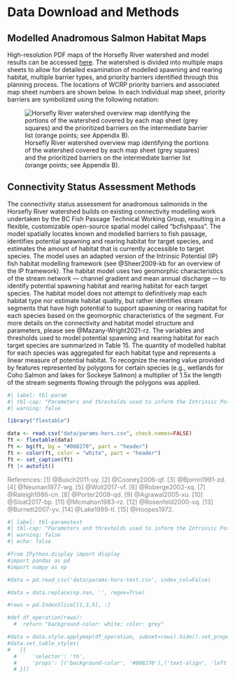 # Data Download and Methods {-}

## Modelled Anadromous Salmon Habitat Maps {-}

High-resolution PDF maps of the Horsefly River watershed and model results can be accessed [here](https://github.com/smnorris/bcfishpass/tree/main/wcrp/pdfs). The watershed is divided into multiple maps sheets to allow for detailed examination of modelled spawning and rearing habitat, multiple barrier types, and priority barriers identified through this planning process. The locations of WCRP priority barriers and associated map sheet numbers are shown below. In each individual map sheet, priority barriers are symbolized using the following notation: 

![Horsefly River watershed overview map identifying the portions of the watershed covered by each map sheet (grey squares) and the prioritized barriers on the intermediate barrier list (orange points; see Appendix B).](images/overview-map-hors.png){#fig-over}

## Connectivity Status Assessment Methods {-}

The connectivity status assessment for anadromous salmonids in the Horsefly River watershed builds on existing connectivity modelling work undertaken by the BC Fish Passage Technical Working Group, resulting in a flexible, customizable open-source spatial model called "bcfishpass". The model spatially locates known and modelled barriers to fish passage, identifies potential spawning and rearing habitat for target species, and estimates the amount of habitat that is currently accessible to target species. The model uses an adapted version of the Intrinsic Potential (IP) fish habitat modelling framework (see @Sheer2009-kb for an overview of the IP framework). The habitat model uses two geomorphic characteristics of the stream network — channel gradient and mean annual discharge — to identify potential spawning habitat and rearing habitat for each target species. The habitat model does not attempt to definitively map each habitat type nor estimate habitat quality, but rather identifies stream segments that have high potential to support spawning or rearing habitat for each species based on the geomorphic characteristics of the segment. For more details on the connectivity and habitat model structure and parameters, please see @Mazany-Wright2021-rz. The variables and thresholds used to model potential spawning and rearing habitat for each target species are summarized in Table 15. The quantity of modelled habitat for each species was aggregated for each habitat type and represents a linear measure of potential habitat. To recognize the rearing value provided by features represented by polygons for certain species (e.g., wetlands for Coho Salmon and lakes for Sockeye Salmon) a multiplier of 1.5x the length of the stream segments flowing through the polygons was applied.

```r
#| label: tbl-param
#| tbl-cap: "Parameters and thresholds used to inform the Intrinsic Potential habitat model for spawning and rearing habitat for each target species in the Horsefly River watershed."
#| warning: false

library("flextable")

data <- read.csv("data/params-hors.csv", check.names=FALSE)
ft <- flextable(data)
ft <- bg(ft, bg = "#008270", part = "header")
ft <- color(ft, color = "white", part = "header")
ft <- set_caption(ft)
ft |> autofit() 
```

[References: [1] @Busch2011-uy. [2] @Cooney2006-qf. [3] @Bjornn1991-zd. [4] @Neuman1977-wg. [5] @Woll2017-vf. [6] @Roberge2002-xq. [7] @Raleigh1986-cn. [8] @Porter2008-qd. [9] @Agrawal2005-xu. [10] @Sloat2017-bp. [11] @Mcmahon1983-rz. [12] @Rosenfeld2000-vq. [13] @Burnett2007-yv. [14] @Lake1999-tl. [15] @Hoopes1972.]{style="color: grey"}


```python
#| label: tbl-paramstest
#| tbl-cap: "Parameters and thresholds used to inform the Intrinsic Potential habitat model for spawning and rearing habitat for each target species in the Horsefly River watershed."
#| warning: false
#| echo: false

#from IPython.display import display
#import pandas as pd
#import numpy as np

#data = pd.read_csv('data/params-hors-test.csv', index_col=False)

#data = data.replace(np.nan, '', regex=True)

#rows = pd.IndexSlice[[1,3,5], :]

#def df_operation(rows):
  #  return "background-color: white; color: grey"

#data = data.style.applymap(df_operation, subset=rows).hide().set_properties(**{'text-align': 'left'})
#data.set_table_styles(
#   [{
  #     'selector': 'th',
  #     'props': [('background-color', '#008270'),('text-align', 'left')]
  # }])

```


